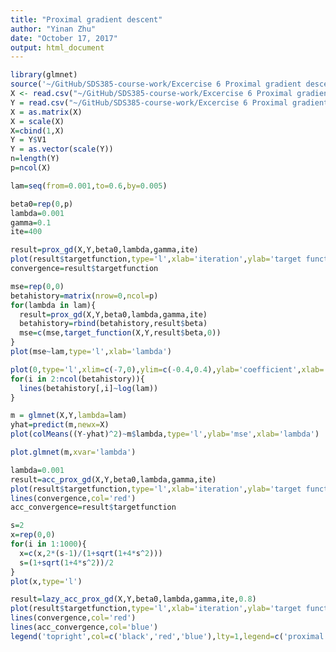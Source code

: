```yaml
---
title: "Proximal gradient descent"
author: "Yinan Zhu"
date: "October 17, 2017"
output: html_document
---
```


```r
library(glmnet)
source('~/GitHub/SDS385-course-work/Excercise 6 Proximal gradient descent/proximal gradient descent/functions.R')
X <- read.csv("~/GitHub/SDS385-course-work/Excercise 6 Proximal gradient descent/proximal gradient descent/diabetesX.csv", header=TRUE)
Y = read.csv("~/GitHub/SDS385-course-work/Excercise 6 Proximal gradient descent/proximal gradient descent/diabetesY.csv", header=FALSE)
X = as.matrix(X)
X = scale(X)
X=cbind(1,X)
Y = Y$V1
Y = as.vector(scale(Y))
n=length(Y)
p=ncol(X)
```
```r
lam=seq(from=0.001,to=0.6,by=0.005)
```
```r
beta0=rep(0,p)
lambda=0.001
gamma=0.1
ite=400
```

```r
result=prox_gd(X,Y,beta0,lambda,gamma,ite)
plot(result$targetfunction,type='l',xlab='iteration',ylab='target function')
convergence=result$targetfunction
```


```r
mse=rep(0,0)
betahistory=matrix(nrow=0,ncol=p)
for(lambda in lam){
  result=prox_gd(X,Y,beta0,lambda,gamma,ite)
  betahistory=rbind(betahistory,result$beta)
  mse=c(mse,target_function(X,Y,result$beta,0))
}
plot(mse~lam,type='l',xlab='lambda')
```
```r
plot(0,type='l',xlim=c(-7,0),ylim=c(-0.4,0.4),ylab='coefficient',xlab='log(lambda)')
for(i in 2:ncol(betahistory)){
  lines(betahistory[,i]~log(lam))
}
```

```r
m = glmnet(X,Y,lambda=lam)
yhat=predict(m,newx=X)
plot(colMeans((Y-yhat)^2)~m$lambda,type='l',ylab='mse',xlab='lambda')
```
```r
plot.glmnet(m,xvar='lambda')
```

```r
lambda=0.001
result=acc_prox_gd(X,Y,beta0,lambda,gamma,ite)
plot(result$targetfunction,type='l',xlab='iteration',ylab='target function')
lines(convergence,col='red')
acc_convergence=result$targetfunction
```

```r
s=2
x=rep(0,0)
for(i in 1:1000){
  x=c(x,2*(s-1)/(1+sqrt(1+4*s^2)))
  s=(1+sqrt(1+4*s^2))/2
}
plot(x,type='l')
```
```r
result=lazy_acc_prox_gd(X,Y,beta0,lambda,gamma,ite,0.8)
plot(result$targetfunction,type='l',xlab='iteration',ylab='target function')
lines(convergence,col='red')
lines(acc_convergence,col='blue')
legend('topright',col=c('black','red','blue'),lty=1,legend=c('proximal','accelarated proximal','accelarated proximal with fixed momentum'))
```
